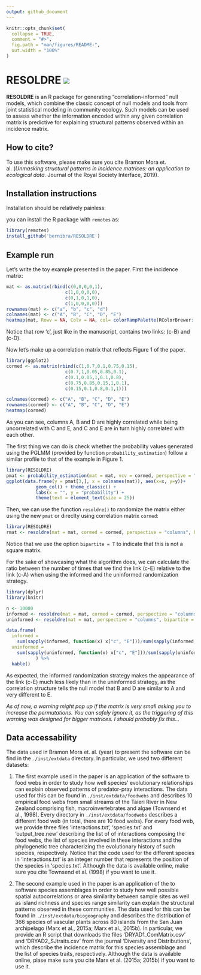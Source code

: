 ```yaml
---
output: github_document
---
```


<!-- README.md is generated from README.Rmd. Please edit that file -->
<!-- Good examples for for the README and article:
        - https://github.com/LieberInstitute/spatialLIBD/blob/devel/README.Rmd
-->

```r
knitr::opts_chunk$set(
  collapse = TRUE,
  comment = "#>",
  fig.path = "man/figures/README-",
  out.width = "100%"
)
```

# RESOLDRE [![](https://badgen.net/badge/DOI/10.1098%2Frsif.2018.0747/purple)](https://doi.org/10.1098/rsif.2018.0747)

**RESOLDRE** is an R package for generating “correlation-informed” null models, which combine the classic concept of null models and tools from joint statistical modeling in community ecology. Such models can be used to assess whether the information encoded within any given correlation matrix is predictive for explaining structural patterns observed within an incidence matrix.

## How to cite?
To use this software, please make sure you cite Bramon Mora et. al. (*Unmasking structural patterns in incidence matrices: an application to ecological data.* Journal of the Royal Society Interface, 2019).

## Installation instructions

Installation should be relatively painless:

you can install the R package with `remotes` as:

```r
library(remotes)
install_github('bernibra/RESOLDRE')
```

## Example run
Let's write the toy example presented in the paper. First the incidence matrix:

```r
mat <- as.matrix(rbind(c(0,0,0,0,1),
                      c(1,0,0,0,0),
                      c(0,1,0,1,0),
                      c(1,0,0,0,0)))
rownames(mat) <- c("a", "b", "c", "d")
colnames(mat) <- c("A", "B", "C", "D", "E")
heatmap(mat, Rowv = NA, Colv = NA, col= colorRampPalette(RColorBrewer::brewer.pal(8, "Blues"))(2))
```

Notice that row 'c', just like in the manuscript, contains two links: (c-B) and (c-D). 

Now let's make up a correlation matrix that reflects Figure 1 of the paper.

```r
library(ggplot2)
cormed <- as.matrix(rbind(c(1,0.7,0.1,0.75,0.15),
                      c(0.7,1,0.05,0.85,0.1),
                      c(0.1,0.05,1,0.1,0.8),
                      c(0.75,0.85,0.15,1,0.1),
                      c(0.15,0.1,0.8,0.1,1)))

colnames(cormed) <- c("A", "B", "C", "D", "E")
rownames(cormed) <- c("A", "B", "C", "D", "E")
heatmap(cormed)
```

As you can see, columns A, B and D are highly correlated while being uncorrelated with C and E, and C and E are in turn highly correlated with each other. 

The first thing we can do is check whether the probability values generated using the PGLMM (provided by function `probability_estimation`) follow a similar profile to that of the example in Figure 1.

```r
library(RESOLDRE)
pmat <- probability_estimation(mat = mat, vcv = cormed, perspective = "columns")
ggplot(data.frame(y = pmat[3,], x = colnames(mat)), aes(x=x, y=y))+
           geom_col() + theme_classic() +
           labs(x = "", y = "probability") +
           theme(text = element_text(size = 25))
```

Then, we can use the function `resoldre()` to randomize the matrix either using the new `pmat` or direclty using correlation matrix `cormed`:

```r
library(RESOLDRE)
rmat <- resoldre(mat = mat, cormed = cormed, perspective = "columns", bipartite = T)
```

Notice that we use the option `bipartite = T` to indicate that this is not a square matrix. 

For the sake of showcasing what the algorithm does, we can calculate the ratio between the number of times that we find the link (c-E) relative to the link (c-A) when using the informed and the uninformed randomization strategy.

```r
library(dplyr)
library(knitr)

n <- 10000
informed <- resoldre(mat = mat, cormed = cormed, perspective = "columns", bipartite = T, randomizations = n)
uninformed <- resoldre(mat = mat, perspective = "columns", bipartite = T, randomizations = n)

data.frame(
  informed = 
    sum(sapply(informed, function(x) x["c", "E"]))/sum(sapply(informed, function(x) x["c", "A"])), 
  uninformed = 
    sum(sapply(uninformed, function(x) x["c", "E"]))/sum(sapply(uninformed, function(x) x["c", "A"]))
           ) %>%
  kable()
```

As expected, the informed randomization strategy makes the appearance of the link (c-E) much less likely than in the uninformed strategy, as the correlation structure tells the null model that B and D are similar to A and very different to E.

*As of now, a warning might pop up if the matrix is very small asking you to increase the permutations. You can safely ignore it, as the triggering of this warning was designed for bigger matrices. I should probably fix this...*

## Data accessability

The data used in Bramon Mora et. al. (year) to present the software can be find in the `./inst/extdata` directory. In particular, we used two different datasets:

1. The first example used in the paper is an application of the software to food webs in order to study how well species' evolutionary relationships can explain observed patterns of predator-pray interactions. The data used for this can be found in `./inst/extdata/foodwebs` and describes 10 empirical food webs from small streams of the Taieri River in New Zealand comprising fish, macroinvertebrates and algae (Townsend et al., 1998). Every directory in `./inst/extdata/foodwebs` describes a different food web (in total, there are 10 food webs). For every food web, we provide three files 'interactions.txt', 'species.txt' and 'output_tree.new' describing the list of of interactions composing the food webs, the list of species involved in these interactions and the phylogenetic tree characterizing the evolutionary history of such species, respectively. Notice that the code used for the different species in 'interactions.txt' is an integer number that represents the position of the species in 'species.txt'. Although the data is available online, make sure you cite Townsend et al. (1998) if you want to use it.

1. The second example used in the paper is an application of the to software species assemblages in order to study how well possible spatial autocorrelations or area similarity between sample sites as well as island richness and species range similarity can explain the structural patterns observed in these communities. The data used for this can be found in `./inst/extdata/biogeography` and describes the distribution of 366 species of vascular plants across 80 islands from the San Juan archipelago (Marx et al., 2015a; Marx et al., 2015b). In particular, we provide an R script that downloads the files 'DRYAD1\_ComMatrix.csv' and 'DRYAD2\_SJtraits.csv' from the journal 'Diversity and Distributions', which describe the incidence matrix for this species assemblage and the list of species traits, respectively. Although the data is available online, plase make sure you cite Marx et al. (2015a; 2015b) if you want to use it.
